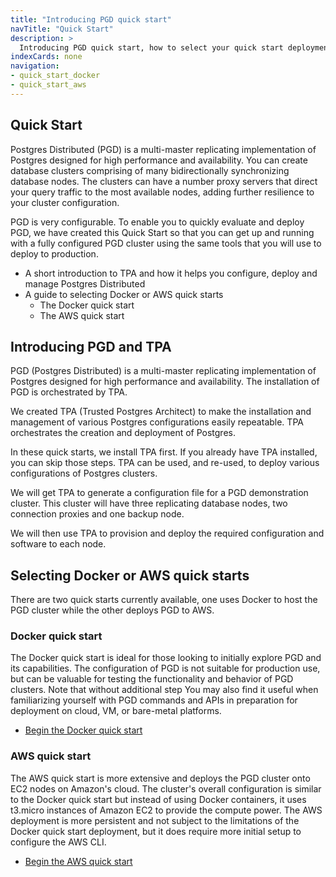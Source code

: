 ```yaml
---
title: "Introducing PGD quick start"
navTitle: "Quick Start"
description: >
  Introducing PGD quick start, how to select your quick start deployment and what to expect from the experience.
indexCards: none
navigation:
- quick_start_docker
- quick_start_aws
---
```


## Quick Start

Postgres Distributed (PGD) is a multi-master replicating implementation of Postgres designed for high performance and availability. You can create database clusters comprising of many bidirectionally synchronizing database nodes. The clusters can have a number proxy servers that direct your query traffic to the most available nodes, adding further resilience to your cluster configuration.
 
PGD is very configurable. To enable you to quickly evaluate and deploy PGD, we have created this Quick Start so that you can get up and running with a fully configured PGD cluster using the same tools that you will use to deploy to production. 

* A short introduction to TPA and how it helps you configure, deploy and manage Postgres Distributed
* A guide to selecting Docker or AWS quick starts
  * The Docker quick start 
  * The AWS quick start


## Introducing PGD and TPA

PGD (Postgres Distributed) is a multi-master replicating implementation of Postgres designed for high performance and availability. The installation of PGD is orchestrated by TPA. 

We created TPA (Trusted Postgres Architect) to make the installation and management of various Postgres configurations easily repeatable. TPA orchestrates the creation and deployment of Postgres. 

In these quick starts, we install TPA first. If you already have TPA installed, you can skip those steps. TPA can be used, and re-used, to deploy various configurations of Postgres clusters.

We will get TPA to generate a configuration file for a PGD demonstration cluster. This cluster will have three replicating database nodes, two connection proxies and one backup node. 

We will then use TPA to provision and deploy the required configuration and software to each node.

## Selecting Docker or AWS quick starts

There are two quick starts currently available, one uses Docker to host the PGD cluster while the other deploys PGD to AWS. 

### Docker quick start

The Docker quick start is ideal for those looking to initially explore PGD and its capabilities. The configuration of PGD is not suitable for production use, but can be valuable for testing the functionality and behavior of PGD clusters. Note that without additional step You may also find it useful when familiarizing yourself with PGD commands and APIs in preparation for deployment on cloud, VM, or bare-metal platforms. 

* [Begin the Docker quick start](quick_start_docker)

### AWS quick start

The AWS quick start is more extensive and deploys the PGD cluster onto EC2 nodes on Amazon's cloud. The cluster's overall configuration is similar to the Docker quick start but instead of using Docker containers, it uses t3.micro instances of Amazon EC2 to provide the compute power. The AWS deployment is more persistent and not subject to the limitations of the Docker quick start deployment, but it does require more initial setup to configure the AWS CLI.

* [Begin the AWS quick start](quick_start_aws)
